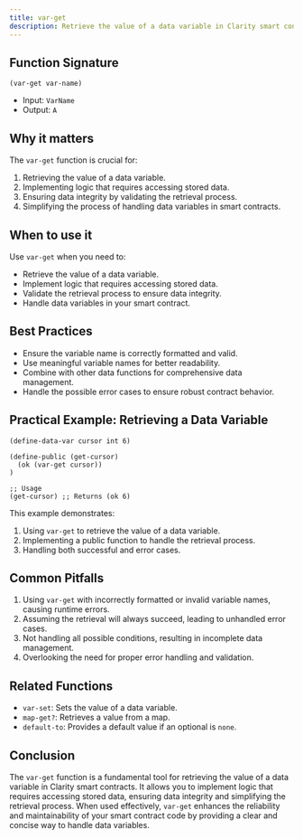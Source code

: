 ```yaml
---
title: var-get
description: Retrieve the value of a data variable in Clarity smart contracts.
---
```


## Function Signature

```clarity
(var-get var-name)
```

- Input: `VarName`
- Output: `A`

## Why it matters

The `var-get` function is crucial for:

1. Retrieving the value of a data variable.
2. Implementing logic that requires accessing stored data.
3. Ensuring data integrity by validating the retrieval process.
4. Simplifying the process of handling data variables in smart contracts.

## When to use it

Use `var-get` when you need to:

- Retrieve the value of a data variable.
- Implement logic that requires accessing stored data.
- Validate the retrieval process to ensure data integrity.
- Handle data variables in your smart contract.

## Best Practices

- Ensure the variable name is correctly formatted and valid.
- Use meaningful variable names for better readability.
- Combine with other data functions for comprehensive data management.
- Handle the possible error cases to ensure robust contract behavior.

## Practical Example: Retrieving a Data Variable

```clarity
(define-data-var cursor int 6)

(define-public (get-cursor)
  (ok (var-get cursor))
)

;; Usage
(get-cursor) ;; Returns (ok 6)
```

This example demonstrates:
1. Using `var-get` to retrieve the value of a data variable.
2. Implementing a public function to handle the retrieval process.
3. Handling both successful and error cases.

## Common Pitfalls

1. Using `var-get` with incorrectly formatted or invalid variable names, causing runtime errors.
2. Assuming the retrieval will always succeed, leading to unhandled error cases.
3. Not handling all possible conditions, resulting in incomplete data management.
4. Overlooking the need for proper error handling and validation.

## Related Functions

- `var-set`: Sets the value of a data variable.
- `map-get?`: Retrieves a value from a map.
- `default-to`: Provides a default value if an optional is `none`.

## Conclusion

The `var-get` function is a fundamental tool for retrieving the value of a data variable in Clarity smart contracts. It allows you to implement logic that requires accessing stored data, ensuring data integrity and simplifying the retrieval process. When used effectively, `var-get` enhances the reliability and maintainability of your smart contract code by providing a clear and concise way to handle data variables.

